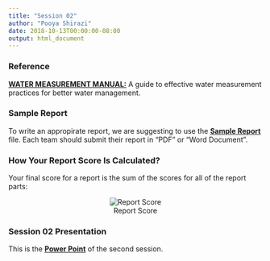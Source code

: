 ```yaml
---
title: "Session 02"
author: "Pooya Shirazi"
date: 2018-10-13T00:00:00-08:00
output: html_document
---
```


### Reference

[**WATER MEASUREMENT MANUAL:**](file/water_measurement_manual.pdf)
A guide to effective water measurement practices for better water management.

### Sample Report

To write an appropirate report, we are suggesting to use the [**Sample Report**](file/Sample_Expriment_Report.docx) file. Each team should submit their report in "PDF" or "Word Document".

### How Your Report Score Is Calculated?

Your final score for a report is the sum of the scores for all of the report parts:

<center>

![Report Score](file/reportEvaluation.png)

</center>

### Session 02 Presentation

This is the [**Power Point**](file/session_02.pdf) of the second session.
